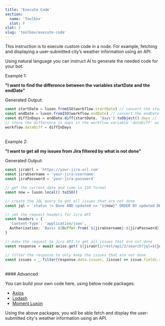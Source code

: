 ```yaml
---
title: 'Execute Code'
section:
  name: 'Toolbox'
  slot: F
slot: 2
slug: 'toolbox/execute-code'
---
```


This instruction is to execute custom code in a node. For example, fetching and displaying a user-submitted city’s weather information using an API.

<Callout variant="gai" title="Generative AI">
  Using natural language you can instruct AI to generate the needed code for your bot.
</Callout>

Example 1:

**"I want to find the difference between the variables startDate and the endDate"**

Generated Output:

```typescript
const startDate = luxon.fromISO(workflow.startDate) // convert the startDate string to a luxon DateTime object
const endDate = luxon.fromISO(workflow.endDate) // convert the endDate string to a luxon DateTime object
const diffInDays = endDate.diff(startDate, 'days').toObject().days // find the difference between the two dates in days
// store the difference in days in the workflow variable 'dateDiff' as requested
workflow.dateDiff = diffInDays
```

<br />
Example 2:

**"I want to get all my issues from Jira filtered by what is not done"**<br/>

Generated Output:

```typescript
const jiraUrl = 'https://your-jira-url.com'
const jiraUsername = 'your-jira-username'
const jiraPassword = 'your-jira-password'

// get the current date and time in ISO format
const now = luxon.local().toISO()

// create the JQL query to get all issues that are not done
const jql = `status != Done AND updated >= "${now}" ORDER BY updated DESC`

// set the request headers for Jira API
const headers = {
  'Content-Type': 'application/json',
  Authorization: `Basic ${Buffer.from(`${jiraUsername}:${jiraPassword}`).toString('base64')}`,
}

// make the request to Jira API to get all issues that are not done
const response = await axios.get(`${jiraUrl}/rest/api/2/search?jql=${jql}`, { headers })

// filter the response to only keep the issues that are not done
const issues = _.filter(response.data.issues, (issue) => issue.fields.status.name !== 'Done')
```

<br />
#### Advanced

You can build your own code here, using below node packages:

- [Axios](https://axios-http.com/docs/api_intro)
- [Lodash](https://lodash.com/docs/4.17.15)
- [Moment Luxon](https://moment.github.io/luxon/#/?id=luxon)

Using the above packages, you will be able fetch and display the user-submitted city's weather information using an API.
